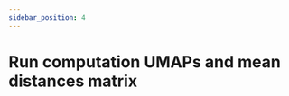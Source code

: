 ```yaml
---
sidebar_position: 4
---
```



# Run computation UMAPs and mean distances matrix

<Title
  pre={['📖 User Guide', '🧮 Processing']}
  title={'Run computation UMAPs and mean distances matrix'}
/>

This step initiates the required data required for performing autoclusters.

<p>
  {
    'As these data will not be accessed in 👁️‍🗨️ Visualisation, you can utilise the '
  }
  <a href={'./purge-computation'}>Purge command</a>
  {' to eliminate them from your '}
  <StorageIcon />
  {' storage file.'}
</p>
